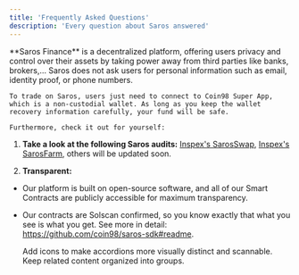 ```yaml
---
title: 'Frequently Asked Questions'
description: 'Every question about Saros answered'
---
```



<AccordionGroup>
  <Accordion title="Is Saros safe? Has Saros been audited?">
    **Saros Finance** is a decentralized platform, offering users privacy and control over their assets by taking power away from third parties like banks, brokers,… Saros does not ask users for personal information such as email, identity proof, or phone numbers. 
    
    To trade on Saros, users just need to connect to Coin98 Super App, which is a non-custodial wallet. As long as you keep the wallet recovery information carefully, your fund will be safe.
    
    Furthermore, check it out for yourself: 
    
1. **Take a look at the following Saros audits:** [Inspex's SarosSwap](https://docs.saros.finance/audits/sarosswap), [Inspex's SarosFarm](https://docs.saros.finance/audits/sarosfarm), others will be updated soon. 
    
2. **Transparent:** 
    
- Our platform is built on open-source software, and all of our Smart Contracts are publicly accessible for maximum transparency.
    
- Our contracts are Solscan confirmed, so you know exactly that what you see is what you get. See more in detail: https://github.com/coin98/saros-sdk#readme.
  </Accordion>

  <Accordion title="Advanced features" icon="alien-8bit">
    Add icons to make accordions more visually distinct and scannable.
  </Accordion>

  <Accordion title="Troubleshooting">
    Keep related content organized into groups.
  </Accordion>
</AccordionGroup>
